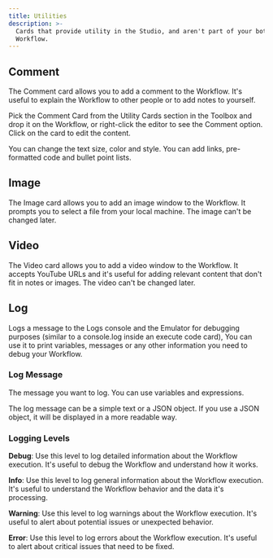 ```yaml
---
title: Utilities
description: >-
  Cards that provide utility in the Studio, and aren't part of your bot's
  Workflow.
---
```


## Comment

The Comment card allows you to add a comment to the Workflow. It's useful to explain the Workflow to other people or to add notes to yourself.

Pick the Comment Card from the Utility Cards section in the Toolbox and drop it on the Workflow, or right-click the editor to see the Comment option. Click on the card to edit the content.

You can change the text size, color and style. You can add links, pre-formatted code and bullet point lists.

## Image

The Image card allows you to add an image window to the Workflow. It prompts you to select a file from your local machine. The image can't be changed later.

## Video

The Video card allows you to add a video window to the Workflow. It accepts YouTube URLs and it's useful for adding relevant content that don't fit in notes or images. The video can't be changed later.

## Log

Logs a message to the Logs console and the Emulator for debugging purposes (similar to a console.log inside an execute code card), You can use it to print variables, messages or any other information you need to debug your Workflow.

### Log Message

The message you want to log. You can use variables and expressions.

The log message can be a simple text or a JSON object. If you use a JSON object, it will be displayed in a more readable way.

### Logging Levels

**Debug**: Use this level to log detailed information about the Workflow execution. It's useful to debug the Workflow and understand how it works.

**Info**: Use this level to log general information about the Workflow execution. It's useful to understand the Workflow behavior and the data it's processing.

**Warning**: Use this level to log warnings about the Workflow execution. It's useful to alert about potential issues or unexpected behavior.

**Error**: Use this level to log errors about the Workflow execution. It's useful to alert about critical issues that need to be fixed.
